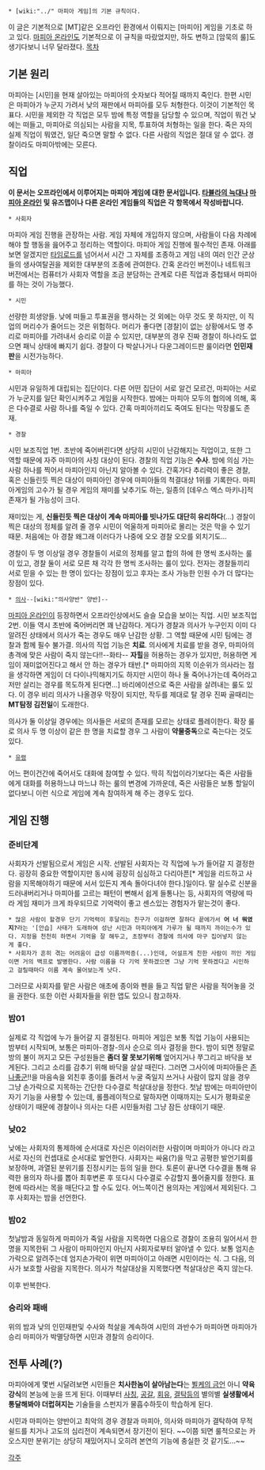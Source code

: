  * [wiki:"../" 마피아 게임]의 기본 규칙이다. 

이 글은 기본적으로 [MT]같은 오프라인 환경에서 이뤄지는 [마피아] 게임을 기초로 하고 있다. [[마피아 온라인]]도 기본적으로 이 규칙을 따랐었지만, 하도 변하고 [암묵의 룰]도 생기다보니 너무 달라졌다.
[[목차]]

== 기본 원리 ==
마피아는 [시민]을 현재 살아있는 마피아의 숫자보다 적어질 때까지 죽인다. 한편 시민은 마피아가 누군지 가려서 낮의 재판에서 마피아를 모두 처형한다. 이것이 기본적인 목표다.
시민을 제외한 각 직업은 모두 밤에 특정 역할을 담당할 수 있으며, 직업이 뭐건 낮에는 떠들고, 마피아로 의심되는 사람을 지목, 투표하여 처형하는 일을 한다. 죽은 자의 실제 직업이 뭐였건, 일단 죽으면 말할 수 없다.
다른 사람의 직업은 절대 알 수 없다. 경찰이라도 마피아밖에는 모른다.

== 직업 ==
'''이 문서는 오프라인에서 이루어지는 마피아 게임에 대한 문서입니다. [[타뷸라의 늑대]]나 [[마피아 온라인]] 및 유즈맵이나 다른 온라인 게임들의 직업은 각 항목에서 작성바랍니다.'''

 * 사회자
마피아 게임 진행을 관장하는 사람. 게임 자체에 개입하지 않으며, 사람들이 다음 차례에 해야 할 행동을 읊어주고 정리하는 역할이다. 마피아 게임 진행에 필수적인 존재.
아래를 보면 알겠지만 [[타임로드]]를 넘어서서 시간 그 자체를 조종하고 게임 내의 여러 인간 군상들의 생사여탈권을 제외한 대부분의 조종에 관여한다. 간혹 온라인 버전이나 네트워크 버전에서는 컴퓨터가 사회자 역할을 조금 분담하는 관계로 다른 직업과 중첩돼서 마피아를 하는 것이 가능했다.

 * 시민
선량한 희생양들. 낮에 떠들고 투표권을 행사하는 것 외에는 아무 것도 못 하지만, 이 직업의 머리수가 줄어드는 것은 위험하다. 머리가 좋다면 [경찰]이 없는 상황에서도 명 추리로 마피아를 가려내서 승리로 이끌 수 있지만, 대부분의 경우 진짜 경찰이 하나라도 없으면 패닉 상태에 빠지기 쉽다. 경찰이 다 박살나거나 다운그레이드판 룰이라면 '''인민재판'''을 시전가능하다.

 * 마피아
시민과 유일하게 대립되는 집단이다. 다른 어떤 집단이 서로 알건 모르건, 마피아는 서로가 누군지를 일단 확인시켜주고 게임을 시작한다.
밤에는 마피아 모두의 협의에 의해, 혹은 다수결로 사람 하나를 죽일 수 있다. 간혹 마피아끼리도 죽여도 된다는 막장룰도 존재.

 * 경찰
시민 보조직업 1번. 초반에 죽어버린다면 상당히 시민이 난감해지는 직업이고, 또한 그 역할 때문에 자주 마피아의 사칭 대상이 된다. 경찰의 직업 기능은 '''수사'''. 밤에 의심 가는 사람 하나를 찍어서 마피아인지 아닌지 알아볼 수 있다.
간혹가다 추리력이 좋은 경찰, 혹은 신들린듯 찍은 대상이 마피아인 경우에 마피아들의 척결대상 1위를 기록한다. 마피아게임의 고수가 될 경우 게임의 재미를 낮추기도 하는, 일종의 [데우스 엑스 마키나]적 존재가 될 가능성이 크다.

재미있는 게, '''신들린듯 찍은 대상이 계속 마피아를 빗나가도 대단히 유리하다'''(...) 경찰이 찍은 대상의 정체를 알려 줄 경우 시민이 억울하게 마피아로 몰리는 것은 막을 수 있기 때문. 처음에는 아 경찰 왜그래 이러다가 나중에 오오 경찰 오오를 외치기도...

경찰이 두 명 이상일 경우 경찰들이 서로의 정체를 알고 합의 하에 한 명씩 조사하는 룰이 있고, 경찰 둘이 서로 모른 채 각각 한 명씩 조사하는 룰이 있다. 전자는 경찰들끼리 서로 믿을 수 있는 한 명이 있다는 장점이 있고 후자는 조사 가능한 인원 수가 더 많다는 장점이 있다.

 * [[의사]]--[wiki:"의사양반" 양반]--
[[마피아 온라인]]이 등장하면서 오프라인상에서도 슬슬 모습을 보이는 직업. 시민 보조직업 2번. 이들 역시 초반에 죽어버리면 꽤 난감하다. 게다가 경찰과 의사가 누구인지 이미 다 알려진 상태에서 의사가 죽는 경우도 매우 난감한 상황. 그 역할 때문에 시민 팀에는 경찰과 함께 필수 불가결.
의사의 직업 기능은 '''치료'''. 의사에게 치료를 받을 경우, 마피아의 총격에 맞은 사람이 죽지 않는다!!--화타-- '''자힐'''을 허용하는 경우가 있지만, 허용하면 게임이 재미없어진다고 해서 안 하는 경우가 태반.[* 마피아의 지목 이순위가 의사라는 점을 생각하면 게임이 더 다이나믹해지기도 하지만 시민이 하나 둘 죽어나가는데 죽어라고 저만 살리는 경우를 목도하게 된다면...] 바리에이션으로 죽은 사람을 살려내는 룰도 있다. 이 경우 비리 의사가 나올경우 막장이 되지만, 작두를 제대로 탈 경우 진짜 골때리는 '''MT탐정 김전일'''이 도래한다.

의사가 둘 이상일 경우에는 의사들은 서로의 존재를 모르는 상태로 플레이한다. 확장 룰로 의사 두 명 이상이 같은 한 명을 치료할 경우 그 사람이 '''약물중독'''으로 죽는다는 것도 있다.

 * [[유령]]
어느 편이건간에 죽어서도 대화에 참여할 수 있다. 딱히 직업이라기보다는 죽은 사람들에게 대화를 허용하느냐 마느냐 하는 룰의 변경에 가까운데, 죽은 사람들은 보통 할일이 없다보니 이런 식으로 게임에 계속 참여하게 해 주는 경우도 있다.

== 게임 진행 ==
=== 준비단계 ===
사회자가 선발됨으로서 게임은 시작. 선발된 사회자는 각 직업에 누가 들어갈 지 결정한다. 굉장히 중요한 역할이지만 동시에 굉장히 심심하고 다리아픈[* 게임을 리드하고 사람을 지목해야하기 때문에 서서 있든지 계속 돌아다녀야 한다.]일이다. 말 실수로 신분을 드러내버리거나 마피아를 고르는 패턴이 뻔해서 쉽게 들통나는 등, 사회자의 역량에 따라 게임 재미가 크게 좌우되므로 기억력이 좋고 센스있는 경험자가 맡는것이 좋다. 
 * 많은 사람이 할경우 단기 기억력이 후달리는 친구가 이걸하면 잘하다 끝에가서 '''어 너 뭐였지?'''라는 '[안습] 사태가 도래하여 성난 시민과 마피아에게 가루가 될 때까지 까이는수가 있다. 지정을 천천히 하면서 기억을 잘 해두고, 초장부터 경찰에 의사에 마구 집어넣지 않는게 좋다.
 * 사회자가 흔히 겪는 어려움이 급성 이름까먹증(...)인데, 어설프게 친한 사람이 끼인 게임이면 거의 백프로 발병한다. 사람 이름을 다 기억 못하겠으면 그냥 기억 못하겠다고 시인하고 걸릴때마다 이름 계속 물어보는게 낫다.

그러므로 사회자를 맡은 사람은 애초에 종이와 펜을 들고 직업 맡은 사람을 적어놓을 것을 권한다. 또한 이런 사회자들을 위한 앱도 있으니 참고하자.

=== 밤01 ===
실제로 각 직업에 누가 들어갈 지 결정된다. 마피아 게임은 보통 직업 기능이 사용되는 밤부터 시작되며, 보통은 마피아-경찰-의사 순으로 의사 결정을 한다.
밤이 되면 정말로 방의 불이 꺼지고 모든 구성원들은 '''좀더 잘 못보기위해''' 엎어지거나 쭈그리고 바닥을 보게된다. 그리고 소리를 감추기 위해 바닥을 살살 때린다. 그러면 그사이에 마피아들은 [[존나좋군]]!!을 마음속을 외친후 종이를 돌려서 누굴 죽일지 쓰거나 사람이 많지 않을 경우 그냥 손가락으로 지목하는 간단한 다수결로 척살대상을 정한다. 첫날 밤에는 마피아만이 자기 기능을 사용할 수 있는데, 롤플레이적으로 말하자면 이때까지는 도시가 평화로운 상태이기 때문에 경찰이나 의사는 다른 시민들처럼 그냥 잠든 상태이기 때문.

=== 낮02 ===
낮에는 사회자의 통제하에 순서대로 자신은 이러이러한 사람이며 마피아가 아니다 라고 서로 자신의 컨셉대로 순서대로 발언한다.
사회자는 싸움(?)을 막고 공평한 발언기회를 보장하며, 과열된 분위기를 진정시키는 등의 일을 한다.
토론이 끝나면 다수결을 통해 유력한 용의자 하나를 뽑아 최후변론 후 또다시 다수결로 수감할지 풀어줄지를 정한다. 표현에 따라서는 목을 매단다고 할 수도 있다. 어느쪽이건 용의자는 게임에서 제외된다.
그 후 사회자는 밤을 선언한다.

=== 밤02 ===
첫날밤과 동일하게 마피아가 죽일 사람을 지목하면 다음으로 경찰이 조용히 일어서서 한명을 지목한뒤 그 사람이 마피아인지 아닌지 사회자로부터 알아낼 수 있다. 보통 엄지손가락으로 알려주는데 엄지손가락이 위면 마피아이고 아래면 시민이라는 식. 그 다음, 의사가 보호할 사람을 지목한다. 의사가 척살대상을 지목했다면 척살대상은 죽지 않는다.

이후 반복한다.

=== 승리와 패배 ===
위의 밤과 낮의 인민재판및 수사와 척살을 계속하여 시민의 과반수가 마피아면 마피아가 승리 마피아가 박멸당하면 시민과 경찰의 승리이다.

== 전투 사례(?) ==
마피아에게 몇번 시달려보면 시민들은 '''치사한놈이 살아남는다'''는 [[뵐케의 금언]] 아니 '''약육강식'''의 본능에 눈을 뜨게 된다. 이때부터 [[사칭]], [[공갈]], [[회유]], [[결탁]]등의 별의별 '''실생활에서 통달해봐야 더럽혀지는''' 기술들을 스펀지가 물흡수하듯이 학습하게 된다.

시민과 마피아는 양반이고 최악의 경우 경찰과 마피아, 의사와 마피아가 결탁하여 무적쉴드를 치거나 고도의 심리전이 계속되면서 장기전이 된다. ~~이쯤 되면 룰적으로는 카오스지만 분위기는 상당히 재밌어지니 오히려 본연의 기능에 충실한 것 같기도...~~

[[각주]]
